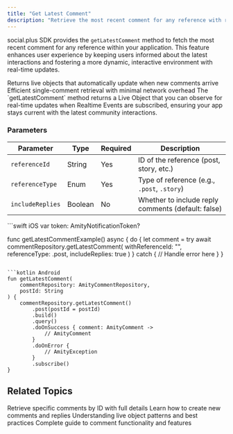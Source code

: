 ```yaml
---
title: "Get Latest Comment"
description: "Retrieve the most recent comment for any reference with real-time updates and live object support"
---
```


social.plus SDK provides the `getLatestComment` method to fetch the most recent comment for any reference within your application. This feature enhances user experience by keeping users informed about the latest interactions and fostering a more dynamic, interactive environment with real-time updates.

<CardGroup cols={2}>
  <Card title="Live Object Integration" icon="bolt">
    Returns live objects that automatically update when new comments arrive
  </Card>
  <Card title="Optimized Queries" icon="gauge-high">
    Efficient single-comment retrieval with minimal network overhead
  </Card>
</CardGroup>

<Info>
The `getLatestComment` method returns a Live Object that you can observe for real-time updates when Realtime Events are subscribed, ensuring your app stays current with the latest community interactions.
</Info>

### Parameters

| Parameter | Type | Required | Description |
|-----------|------|----------|-------------|
| `referenceId` | String | Yes | ID of the reference (post, story, etc.) |
| `referenceType` | Enum | Yes | Type of reference (e.g., `.post`, `.story`) |
| `includeReplies` | Boolean | No | Whether to include reply comments (default: false) |

<CodeGroup>
```swift iOS
var token: AmityNotificationToken?

func getLatestCommentExample() async {
    do {
        let comment = try await commentRepository.getLatestComment(
            withReferenceId: "<post-id>",
            referenceType: .post,
            includeReplies: true
        )
    } catch {
        // Handle error here
    }
}
```

```kotlin Android
fun getLatestComment(
    commentRepository: AmityCommentRepository,
    postId: String
) {
    commentRepository.getLatestComment()
        .post(postId = postId)
        .build()
        .query()
        .doOnSuccess { comment: AmityComment ->
            // AmityComment
        }
        .doOnError {
            // AmityException
        }
        .subscribe()
}
```
</CodeGroup>

## Related Topics

<CardGroup cols={2}>
  <Card title="Get Comment" href="./get-comment" icon="message">
    Retrieve specific comments by ID with full details
  </Card>
  <Card title="Create Comment" href="../creation/create-comment" icon="plus">
    Learn how to create new comments and replies
  </Card>
  <Card title="Live Objects" href="/social-plus-sdk/core-concepts/realtime-communication/live-objects-collections/overview" icon="bolt">
    Understanding live object patterns and best practices
  </Card>
  <Card title="Comment Overview" href="../overview" icon="book">
    Complete guide to comment functionality and features
  </Card>
</CardGroup>
